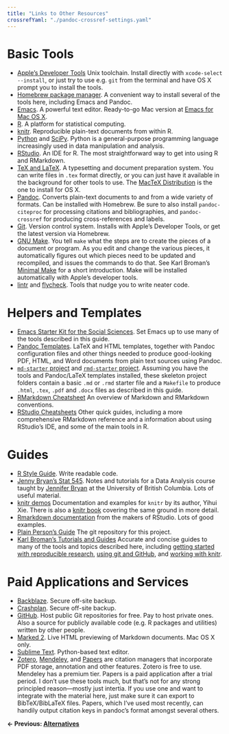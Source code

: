 ```yaml
---
title: "Links to Other Resources"
crossrefYaml: "./pandoc-crossref-settings.yaml"
---
```







# Basic Tools
- [Apple's Developer Tools](https://developer.apple.com/library/ios/technotes/tn2339/_index.html) Unix toolchain. Install directly with `xcode-select --install`, or just try to use e.g. `git` from the terminal and have OS X prompt you to install the tools.
- [Homebrew package manager](http://brew.sh). A convenient way to install several of the tools here, including Emacs and Pandoc.
- [Emacs](http://www.gnu.org/software/emacs/). A powerful text editor. Ready-to-go Mac version at [Emacs for Mac OS X](http://emacsformacosx).
- [R](http://r-project.org). A platform for statistical computing.
- [knitr](http://yihui.name/knitr/). Reproducible plain-text documents from within R. 
- [Python](http://python.org) and [SciPy](http://www.scipy.org/). Python is a general-purpose programming language increasingly used in data manipulation and analysis.
- [RStudio](http://rstudio.com). An IDE for R. The most straightforward way to get into using R and RMarkdown.
- [TeX and LaTeX](http://tug.org). A typesetting and document preparation system. You can write files in `.tex` format directly, or you can just have it available in the background for other tools to use. The [MacTeX Distribution](http://tug.org/mactex) is the one to install for OS X.
- [Pandoc](http://pandoc.org). Converts plain-text documents to and from a wide variety of formats. Can be installed with Homebrew. Be sure to also install `pandoc-citeproc` for processing citations and bibliographies, and `pandoc-crossref` for producing cross-references and labels.
- [Git](http://git-scm.org). Version control system. Installs with Apple's Developer Tools, or get the latest version via Homebrew.
- [GNU Make](http://www.gnu.org/software/make). You tell `make` what the steps are to create the pieces of a document or program. As you edit and change the various pieces, it automatically figures out which pieces need to be updated and recompiled, and issues the commands to do that. See Karl Broman's [Minimal Make](http://kbroman.org/minimal_make/) for a short introduction. Make will be installed automatically with Apple's developer tools.
- [lintr](https://github.com/jimhester/lintr) and [flycheck](https://github.com/flycheck/flycheck). Tools that nudge you to write neater code.

# Helpers and Templates
- [Emacs Starter Kit for the Social Sciences](http://kjhealy.github.com/emacs-starter-kit/). Set Emacs up to use many of the tools described in this guide.
- [Pandoc Templates](https://github.com/kjhealy/pandoc-templates). LaTeX and HTML templates, together with Pandoc configuration files and other things needed to produce good-looking PDF, HTML, and Word documents from plain text sources using Pandoc.
- [`md-starter` project](https://github.com/kjhealy/md-starter) and [`rmd-starter` project](https://github.com/kjhealy/rmd-starter). Assuming you have the tools and Pandoc/LaTeX templates installed, these skeleton project folders contain a basic `.md` or `.rmd` starter file and a `Makefile` to produce `.html`, `.tex`, `.pdf` and `.docx` files as described in this guide.
- [RMarkdown Cheatsheet](https://www.rstudio.com/wp-content/uploads/2015/02/rmarkdown-cheatsheet.pdf) An overview of Markdown and RMarkdown conventions.
- [RStudio Cheatsheets](https://rstudio.com/resources/cheatsheets/) Other quick guides, including a more comprehensive RMarkdown reference and a information about using RStudio's IDE, and some of the main tools in R.

# Guides

- [R Style Guide](http://adv-r.had.co.nz/Style.html). Write readable code. 
- [Jenny Bryan's Stat 545](http://stat545-ubc.github.io/topics.html). Notes and tutorials for a Data Analysis course taught by [Jennifer Bryan](http://www.stat.ubc.ca/~jenny/) at the University of British Columbia. Lots of useful material.
- [knitr demos](http://yihui.name/knitr/demos) Documentation and examples for `knitr` by its author, Yihui Xie. There is also a [knitr book](http://www.amazon.com/dp/1498716962/) covering the same ground in more detail.
- [Rmarkdown documentation](http://rmarkdown.rstudio.com) from the makers of RStudio. Lots of good examples.
- [Plain Person's Guide](http://github.com/kjhealy/plain-text.co) The git repository for this project.
- [Karl Broman's Tutorials and Guides](http://kbroman.org/pages/tutorials) Accurate and concise guides to many of the tools and topics described here, including [getting started with reproducible research](http://kbroman.org/steps2rr), [using git and GitHub](http://kbroman.org/github_tutorial), and [working with knitr](http://kbroman.org/knitr_knutshell).
    
# Paid Applications and Services
- [Backblaze](http://backblaze.com). Secure off-site backup.
- [Crashplan](http://crashplan.com). Secure off-site backup.
- [GitHub](http://github.com). Host public Git repositories for free. Pay to host private ones. Also a source for publicly available code (e.g. R packages and utilities) written by other people.
- [Marked 2](http://marked2app.com). Live HTML previewing of Markdown documents. Mac OS X only.
- [Sublime Text](http://sublimetext.com). Python-based text editor.
- [Zotero](http://zotero.org), [Mendeley](http://mendeley.com), and [Papers](http://papersapp.com) are citation managers that incorporate PDF storage, annotation and other features. Zotero is free to use. Mendeley has a premium tier. Papers is a paid application after a trial period. I don't use these tools much, but that's not for any strong principled reason---mostly just intertia. If you use one and want to integrate with the material here, just make sure it can export to BibTeX/BibLaTeX files. Papers, which I've used most recently, can handily output citation keys in pandoc's format amongst several others.


**← Previous: [Alternatives](http://plain-text.co/pros.html)**
